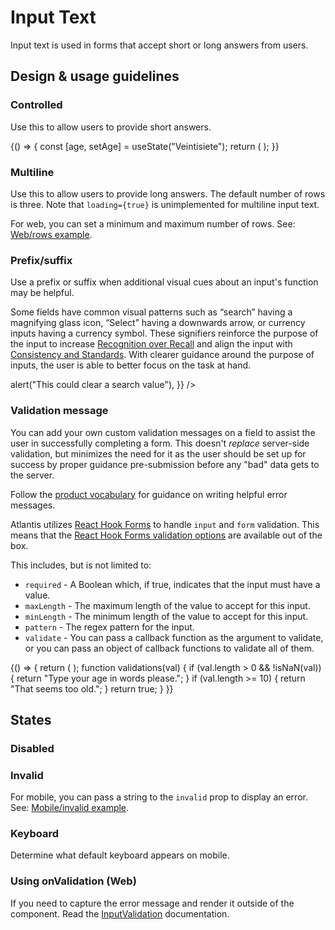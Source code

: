 
<Meta title="Components/Forms and Inputs/InputText" component={InputText} />

# Input Text

Input text is used in forms that accept short or long answers from users.

## Design & usage guidelines

### Controlled

Use this to allow users to provide short answers.

<Canvas>
  <Story name="Controlled">
    {() => {
      const [age, setAge] = useState("Veintisiete");
      return (
        <InputText
          value={age}
          onChange={setAge}
          name="age"
          placeholder="Age in words"
        />
      );
    }}
  </Story>
</Canvas>

### Multiline

Use this to allow users to provide long answers. The default number of rows is
three. Note that `loading={true}` is unimplemented for multiline input text.

For web, you can set a minimum and maximum number of rows. See:
[Web/rows example](?path=/story/components-forms-and-inputs-inputtext-web--multiline).

<Canvas>
  <Story name="Multiline">
    <InputText
      multiline={true}
      placeholder="Describe your age"
      name="describeAge"
    />
  </Story>
</Canvas>

### Prefix/suffix

Use a prefix or suffix when additional visual cues about an input's function may
be helpful.

Some fields have common visual patterns such as “search” having a magnifying
glass icon, “Select” having a downwards arrow, or currency inputs having a
currency symbol. These signifiers reinforce the purpose of the input to increase
[Recognition over Recall](https://www.nngroup.com/articles/ten-usability-heuristics/)
and align the input with
[Consistency and Standards](https://www.nngroup.com/articles/ten-usability-heuristics/).
With clearer guidance around the purpose of inputs, the user is able to better
focus on the task at hand.

<Canvas>
  <Content>
    <InputText
      defaultValue="1,000,000"
      placeholder="Invoice Total"
      prefix={{ label: "$", icon: "invoice" }}
      suffix={{ label: ".00" }}
    />
    <InputText
      placeholder="Search"
      prefix={{ icon: "search" }}
      suffix={{
        icon: "cross",
        ariaLabel: "clear search",
        onClick: () => alert("This could clear a search value"),
      }}
    />
  </Content>
</Canvas>

### Validation message

You can add your own custom validation messages on a field to assist the user in
successfully completing a form. This doesn't _replace_ server-side validation,
but minimizes the need for it as the user should be set up for success by proper
guidance pre-submission before any "bad" data gets to the server.

Follow the
[product vocabulary](../?path=/docs/content-product-vocabulary--page#general-phrasing)
for guidance on writing helpful error messages.

Atlantis utilizes [React Hook Forms](https://react-hook-form.com/) to handle
`input` and `form` validation. This means that the
[React Hook Forms validation options](https://react-hook-form.com/api#register)
are available out of the box.

This includes, but is not limited to:

- `required` - A Boolean which, if true, indicates that the input must have a
  value.
- `maxLength` - The maximum length of the value to accept for this input.
- `minLength` - The minimum length of the value to accept for this input.
- `pattern` - The regex pattern for the input.
- `validate` - You can pass a callback function as the argument to validate, or
  you can pass an object of callback functions to validate all of them.

<Canvas>
  <Story name="Validation">
    {() => {
      return (
        <InputText
          placeholder="What's your age"
          name="age"
          validations={{
            required: {
              value: true,
              message: "You have to tell us your age",
            },
            validate: validations,
          }}
        />
      );
      function validations(val) {
        if (val.length > 0 && !isNaN(val)) {
          return "Type your age in words please.";
        }
        if (val.length >= 10) {
          return "That seems too old.";
        }
        return true;
      }
    }}
  </Story>
</Canvas>

## States

### Disabled

<Canvas>
  <Story name="disabled">
    <InputText
      placeholder="Credit card"
      value="**** **** **** 1234"
      disabled={true}
    />
  </Story>
</Canvas>

### Invalid

For mobile, you can pass a string to the `invalid` prop to display an error.
See:
[Mobile/invalid example](?path=/story/components-forms-and-inputs-inputtext-mobile--invalid).

<Canvas>
  <InputText placeholder="Email" value="atlantis" invalid={true} />
</Canvas>

### Keyboard

Determine what default keyboard appears on mobile.

<Canvas>
  <InputText placeholder="Describe your age" keyboard="numeric" />
</Canvas>

### Using onValidation (Web)

If you need to capture the error message and render it outside of the component.
Read the
[InputValidation](../?path=/docs/components-forms-and-inputs-inputvalidation--docs)
documentation.
